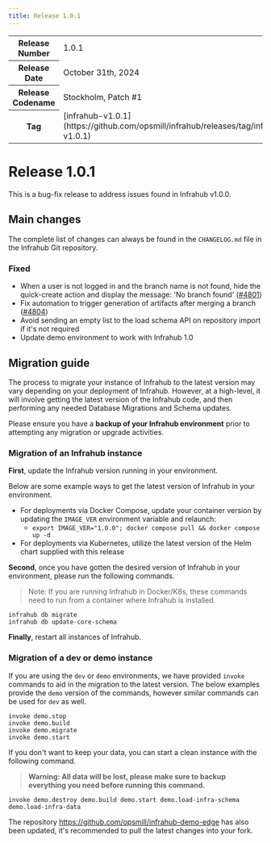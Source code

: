 ```yaml
---
title: Release 1.0.1
---
```

<table>
  <tbody>
    <tr>
      <th>Release Number</th>
      <td>1.0.1</td>
    </tr>
    <tr>
      <th>Release Date</th>
      <td>October 31th, 2024</td>
    </tr>
    <tr>
      <th>Release Codename</th>
      <td>Stockholm, Patch #1</td>
    </tr>
    <tr>
      <th>Tag</th>
      <td>[infrahub-v1.0.1](https://github.com/opsmill/infrahub/releases/tag/infrahub-v1.0.1)</td>
    </tr>
  </tbody>
</table>

# Release 1.0.1

This is a bug-fix release to address issues found in Infrahub v1.0.0.

## Main changes

The complete list of changes can always be found in the `CHANGELOG.md` file in the Infrahub Git repository.

### Fixed

- When a user is not logged in and the branch name is not found, hide the quick-create action and display the message: 'No branch found' ([#4801](https://github.com/opsmill/infrahub/issues/4801))
- Fix automation to trigger generation of artifacts after merging a branch ([#4804](https://github.com/opsmill/infrahub/issues/4804))
- Avoid sending an empty list to the load schema API on repository import if it's not required
- Update demo environment to work with Infrahub 1.0

## Migration guide

The process to migrate your instance of Infrahub to the latest version may vary depending on your deployment of Infrahub.
However, at a high-level, it will involve getting the latest version of the Infrahub code, and then performing any needed Database Migrations and Schema updates.

Please ensure you have a **backup of your Infrahub environment** prior to attempting any migration or upgrade activities.

### Migration of an Infrahub instance

**First**, update the Infrahub version running in your environment.

Below are some example ways to get the latest version of Infrahub in your environment.

- For deployments via Docker Compose, update your container version by updating the `IMAGE_VER` environment variable and relaunch:
  - `export IMAGE_VER="1.0.0"; docker compose pull && docker compose up -d`
- For deployments via Kubernetes, utilize the latest version of the Helm chart supplied with this release

**Second**, once you have gotten the desired version of Infrahub in your environment, please run the following commands.

> Note: If you are running Infrahub in Docker/K8s, these commands need to run from a container where Infrahub is installed.

```shell
infrahub db migrate
infrahub db update-core-schema
```

**Finally**, restart all instances of Infrahub.

### Migration of a dev or demo instance

If you are using the `dev` or `demo` environments, we have provided `invoke` commands to aid in the migration to the latest version.
The below examples provide the `demo` version of the commands, however similar commands can be used for `dev` as well.

```shell
invoke demo.stop
invoke demo.build
invoke demo.migrate
invoke demo.start
```

If you don't want to keep your data, you can start a clean instance with the following command.

> **Warning: All data will be lost, please make sure to backup everything you need before running this command.**

```shell
invoke demo.destroy demo.build demo.start demo.load-infra-schema demo.load-infra-data
```

The repository https://github.com/opsmill/infrahub-demo-edge has also been updated, it's recommended to pull the latest changes into your fork.
